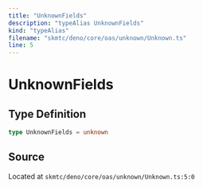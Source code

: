 ```yaml
---
title: "UnknownFields"
description: "typeAlias UnknownFields"
kind: "typeAlias"
filename: "skmtc/deno/core/oas/unknown/Unknown.ts"
line: 5
---
```


# UnknownFields

## Type Definition

```typescript
type UnknownFields = unknown
```

## Source

Located at `skmtc/deno/core/oas/unknown/Unknown.ts:5:0`
